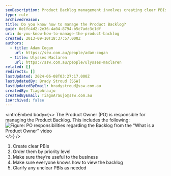 ```yaml
---
seoDescription: Product Backlog management involves creating clear PBIs, prioritizing them, ensuring business value and making it accessible to all stakeholders.
type: rule
archivedreason:
title: Do you know how to manage the Product Backlog?
guid: 0e1fc4d2-2e36-4a04-8794-b5c7adc3c1df
uri: do-you-know-how-to-manage-the-product-backlog
created: 2013-09-10T18:37:57.000Z
authors:
  - title: Adam Cogan
    url: https://ssw.com.au/people/adam-cogan
  - title: Ulysses Maclaren
    url: https://ssw.com.au/people/ulysses-maclaren
related: []
redirects: []
lastUpdated: 2024-06-08T03:27:17.000Z
lastUpdatedBy: Brady Stroud [SSW]
lastUpdatedByEmail: bradystroud@ssw.com.au
createdBy: TiagoAraujo
createdByEmail: TiagoAraujo@ssw.com.au
isArchived: false
---
```


<introEmbed
  body={<>
The Product Owner (PO) is responsible for managing the Product Backlog. This includes the following:
![Figure: PO responsibilities regarding the Backlog from the        “What is a Product Owner” video](/uploads/rules/do-you-know-how-to-manage-the-product-backlog/po-tasks.jpg)
  </>}
/>
1. Create clear PBIs
2. Order them by priority level
3. Make sure they’re useful to the business
4. Make sure everyone knows how to view the backlog
5. Clarify any unclear PBIs as needed
